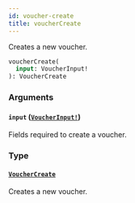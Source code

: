 ```yaml
---
id: voucher-create
title: voucherCreate
---
```


Creates a new voucher.

```graphql
voucherCreate(
  input: VoucherInput!
): VoucherCreate

```

### Arguments

#### `input` ([`VoucherInput!`](/docs/developer/api-reference/inputs/voucher-input))

Fields required to create a voucher.

### Type

#### [`VoucherCreate`](/docs/developer/api-reference/objects/voucher-create)

Creates a new voucher.
